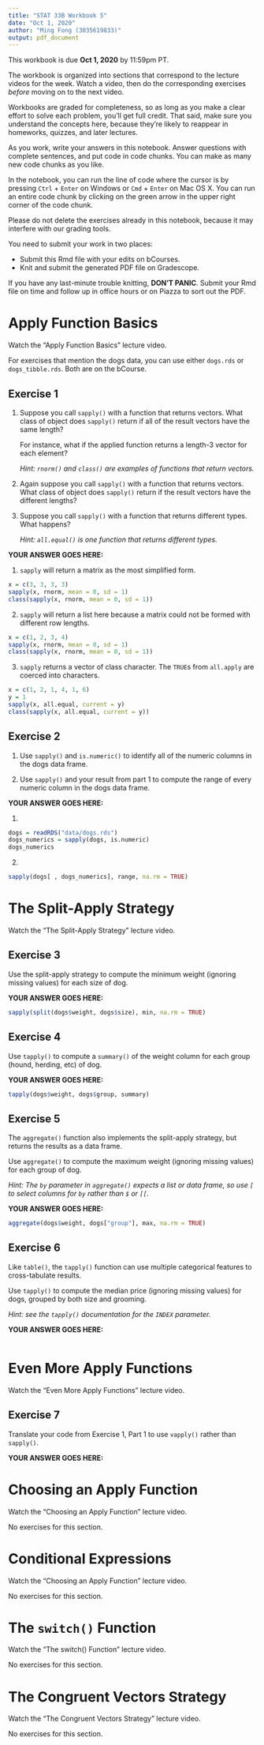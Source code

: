 ```yaml
---
title: "STAT 33B Workbook 5"
date: "Oct 1, 2020"
author: "Ming Fong (3035619833)"
output: pdf_document
---
```


This workbook is due __Oct 1, 2020__ by 11:59pm PT.

The workbook is organized into sections that correspond to the lecture videos
for the week. Watch a video, then do the corresponding exercises _before_
moving on to the next video.

Workbooks are graded for completeness, so as long as you make a clear effort to
solve each problem, you'll get full credit. That said, make sure you understand
the concepts here, because they're likely to reappear in homeworks, quizzes,
and later lectures.

As you work, write your answers in this notebook. Answer questions with
complete sentences, and put code in code chunks. You can make as many new code
chunks as you like.

In the notebook, you can run the line of code where the cursor is by pressing
`Ctrl` + `Enter` on Windows or `Cmd` + `Enter` on Mac OS X. You can run an
entire code chunk by clicking on the green arrow in the upper right corner of
the code chunk. 

Please do not delete the exercises already in this notebook, because it may
interfere with our grading tools.

You need to submit your work in two places:

* Submit this Rmd file with your edits on bCourses.
* Knit and submit the generated PDF file on Gradescope.

If you have any last-minute trouble knitting, **DON'T PANIC**. Submit your Rmd
file on time and follow up in office hours or on Piazza to sort out the PDF.



Apply Function Basics
=====================

Watch the "Apply Function Basics" lecture video.

For exercises that mention the dogs data, you can use either `dogs.rds` or
`dogs_tibble.rds`. Both are on the bCourse.

## Exercise 1

1. Suppose you call `sapply()` with a function that returns vectors. What class
   of object does `sapply()` return if all of the result vectors have the same
   length?

   For instance, what if the applied function returns a length-3 vector for
   each element?

   _Hint: `rnorm()` and `class()` are examples of functions that return
   vectors._

2. Again suppose you call `sapply()` with a function that returns vectors. What
   class of object does `sapply()` return if the result vectors have the
   different lengths?

3. Suppose you call `sapply()` with a function that returns different types.
   What happens?

   _Hint: `all.equal()` is one function that returns different types._

**YOUR ANSWER GOES HERE:**

1. `sapply` will return a matrix as the most simplified form.
```r
x = c(3, 3, 3, 3)
sapply(x, rnorm, mean = 0, sd = 1)
class(sapply(x, rnorm, mean = 0, sd = 1))
```

2. `sapply` will return a list here because a matrix could not be formed with different row lengths.
```r
x = c(1, 2, 3, 4)
sapply(x, rnorm, mean = 0, sd = 1)
class(sapply(x, rnorm, mean = 0, sd = 1))
```

3. `sapply` returns a vector of class character. The `TRUE`s from `all.apply` are coerced into characters.
```r
x = c(1, 2, 1, 4, 1, 6)
y = 1
sapply(x, all.equal, current = y)
class(sapply(x, all.equal, current = y))
```

## Exercise 2

1. Use `sapply()` and `is.numeric()` to identify all of the numeric columns in
   the dogs data frame.

2. Use `sapply()` and your result from part 1 to compute the range of every
   numeric column in the dogs data frame.

**YOUR ANSWER GOES HERE:**

1. 
```r
dogs = readRDS("data/dogs.rds")
dogs_numerics = sapply(dogs, is.numeric)
dogs_numerics
```

2. 
```r
sapply(dogs[ , dogs_numerics], range, na.rm = TRUE)
```

The Split-Apply Strategy
========================

Watch the "The Split-Apply Strategy" lecture video.

## Exercise 3

Use the split-apply strategy to compute the minimum weight (ignoring missing
values) for each size of dog.

**YOUR ANSWER GOES HERE:**

```r
sapply(split(dogs$weight, dogs$size), min, na.rm = TRUE)
```

## Exercise 4

Use `tapply()` to compute a `summary()` of the weight column for each group
(hound, herding, etc) of dog.

**YOUR ANSWER GOES HERE:**

```r
tapply(dogs$weight, dogs$group, summary)
```

## Exercise 5

The `aggregate()` function also implements the split-apply strategy, but
returns the results as a data frame.

Use `aggregate()` to compute the maximum weight (ignoring missing values) for
each group of dog.

_Hint: The `by` parameter in `aggregate()` expects a list or data frame, so use
`[` to select columns for `by` rather than `$` or `[[`._

**YOUR ANSWER GOES HERE:**

```r
aggregate(dogs$weight, dogs["group"], max, na.rm = TRUE)
```

## Exercise 6

Like `table()`, the `tapply()` function can use multiple categorical features
to cross-tabulate results.

Use `tapply()` to compute the median price (ignoring missing values) for dogs,
grouped by both size and grooming.

_Hint: see the `tapply()` documentation for the `INDEX` parameter._

**YOUR ANSWER GOES HERE:**

```r

```

Even More Apply Functions
=========================

Watch the "Even More Apply Functions" lecture video.

## Exercise 7

Translate your code from Exercise 1, Part 1 to use `vapply()` rather than
`sapply()`.

**YOUR ANSWER GOES HERE:**



Choosing an Apply Function
==========================

Watch the "Choosing an Apply Function" lecture video.

No exercises for this section.



Conditional Expressions
=======================

Watch the "Choosing an Apply Function" lecture video.

No exercises for this section.



The `switch()` Function
=====================

Watch the "The switch() Function" lecture video.

No exercises for this section.


The Congruent Vectors Strategy
==============================

Watch the "The Congruent Vectors Strategy" lecture video.

No exercises for this section.
